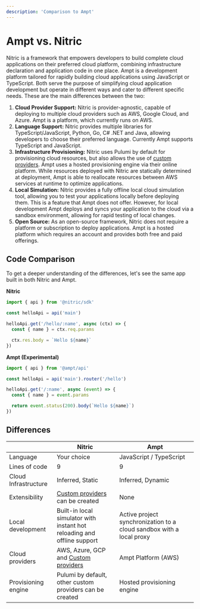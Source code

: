 ```yaml
---
description: 'Comparison to Ampt'
---
```


# Ampt vs. Nitric

Nitric is a framework that empowers developers to build complete cloud applications on their preferred cloud platform, combining infrastructure declaration and application code in one place. Ampt is a development platform tailored for rapidly building cloud applications using JavaScript or TypeScript. Both serve the purpose of simplifying cloud application development but operate in different ways and cater to different specific needs.
These are the main differences between the two:

1. **Cloud Provider Support:** Nitric is provider-agnostic, capable of deploying to multiple cloud providers such as AWS, Google Cloud, and Azure. Ampt is a platform, which currently runs on AWS.
2. **Language Support:** Nitric provides multiple libraries for TypeScript/JavaScript, Python, Go, C# .NET and Java, allowing developers to choose their preferred language. Currently Ampt supports TypeScript and JavaScript.
3. **Infrastructure Provisioning:** Nitric uses Pulumi by default for provisioning cloud resources, but also allows the use of [custom providers](/reference/providers/custom/building-custom-provider). Ampt uses a hosted provisioning engine via their online platform. While resources deployed with Nitric are statically determined at deployment, Ampt is able to reallocate resources between AWS services at runtime to optimize applications.
4. **Local Simulation:** Nitric provides a fully offline local cloud simulation tool, allowing you to test your applications locally before deploying them. This is a feature that Ampt does not offer. However, for local development Ampt deploys and syncs your application to the cloud via a sandbox environment, allowing for rapid testing of local changes.
5. **Open Source:** As an open-source framework, Nitric does not require a platform or subscription to deploy applications. Ampt is a hosted platform which requires an account and provides both free and paid offerings.

## Code Comparison

To get a deeper understanding of the differences, let's see the same app built in both Nitric and Ampt.

<Row>

<Col>

**Nitric**

```typescript file:hello.ts
import { api } from '@nitric/sdk'

const helloApi = api('main')

helloApi.get('/hello/:name', async (ctx) => {
  const { name } = ctx.req.params

  ctx.res.body = `Hello ${name}`
})
```

</Col>

<Col>

**Ampt (Experimental)**

```typescript file:hello.ts
import { api } from '@ampt/api'

const helloApi = api('main').router('/hello')

helloApi.get('/:name', async (event) => {
  const { name } = event.params

  return event.status(200).body(`Hello ${name}`)
})
```

</Col>

</Row>

## Differences

|                      | Nitric                                                                                       | Ampt                                                                 |
| -------------------- | -------------------------------------------------------------------------------------------- | -------------------------------------------------------------------- |
| Language             | Your choice                                                                                  | JavaScript / TypeScript                                              |
| Lines of code        | 9                                                                                            | 9                                                                    |
| Cloud Infrastructure | Inferred, Static                                                                             | Inferred, Dynamic                                                    |
| Extensibility        | [Custom providers](/reference/providers/custom/building-custom-provider) can be created      | None                                                                 |
| Local development    | Built-in local simulator with instant hot reloading and offline support                      | Active project synchronization to a cloud sandbox with a local proxy |
| Cloud providers      | AWS, Azure, GCP and [Custom providers](/reference/providers/custom/building-custom-provider) | Ampt Platform (AWS)                                                  |
| Provisioning engine  | Pulumi by default, other custom providers can be created                                     | Hosted provisioning engine                                           |
